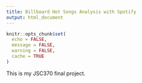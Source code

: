 ```yaml
---
title: Billboard Hot Songs Analysis with Spotify
output: html_document
---
```


```r
knitr::opts_chunk$set(
  echo = FALSE,
  message = FALSE,
  warning = FALSE,
  cache = TRUE
)
```

This is my JSC370 final project.